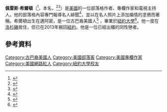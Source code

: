 {{distinguish|芭黎絲·希爾頓}}
{{Infobox person
|name=佩雷斯·希爾頓<br>{{lang|en|Perez Hilton}}
|image=Perez Hilton Paparazzo Photography.jpg
|image_size= 220px
|caption=希爾頓在[[巴諾書店|巴諾書店]]的一場簽書會，2011年9月
|birth_name={{lang|en|Mario Armando Lavandeira Jr.}}
|birth_date= {{birth date and age|1978|3|23}}
|birth_place={{USA}}[[佛羅里達州|佛羅里達州]][[邁阿密|邁阿密]]
|occupation=[[部落格作者|部落格作者]]、電視名人、作家、專欄作家
|children=3
|years_active=2001年至今
|website={{URL|http://perezhilton.com}}
}}
'''佩雷斯·希爾頓'''（{{lang-en|'''Perez Hilton'''}}<ref>{{cite news| url=http://www.nytimes.com/2007/07/29/fashion/29perez.html| title=Love Him or (He Prefers) Hate Him| first=Mireya| last=Navarro| date=July 29, 2007| work=[[The_New_York_Times|The New York Times]]| accessdate=December 22, 2015| archive-date=2022-04-21| archive-url=https://web.archive.org/web/20220421212050/https://www.nytimes.com/2007/07/29/fashion/29perez.html}}</ref>，本名{{lang|en|'''Mario Armando Lavandeira Jr.'''}}，{{bd|1978年|3月23日}}<ref>{{cite web | url = http://perezhilton.com/2012-03-26-perezs-mad-hatter-34th-birthday-bash | title = Perez's Mad Hatter 34th Birthday Bash! | date = March 26, 2012 | publisher = PerezHilton.com | accessdate = December 15, 2013 | archive-date = 2013-12-13 | archive-url = https://web.archive.org/web/20131213164413/http://perezhilton.com/2012-03-26-perezs-mad-hatter-34th-birthday-bash }}</ref><ref>{{cite web|url=http://www.thehollywoodgossip.com/stars/perez-hilton.html|title=Perez Hilton|work=The Hollywood Gossip|accessdate=March 4, 2015|archive-date=2012-11-14|archive-url=https://web.archive.org/web/20121114112236/http://www.thehollywoodgossip.com/stars/perez-hilton.html|dead-url=no}}</ref>）是[[美國|美國]]的一位部落格作者、專欄作家和電視主持人。他的部落格內容專門報導名人緋聞<ref>{{cite web|url=http://broadwayworld.com/article/PEREZ_HILTON_DOES_BROADWAY_Yes_THAT_Perez_Hilton_20081017|title=Broadway World|first=Eddie|last=Varley|publisher=BroadwayWorld.com|accessdate=August 23, 2013|archive-date=2012-07-02|archive-url=https://www.webcitation.org/68qmMldWk?url=http://broadwayworld.com/article/PEREZ_HILTON_DOES_BROADWAY_Yes_THAT_Perez_Hilton_20081017|dead-url=no}}</ref>，並以在名人照片上添加煽情的塗鴉而著稱。希爾頓出生在邁阿密，是一位古巴裔美國人<ref>{{Cite news |date=May 8, 2013 |title=Miami-Born Hollywood Blogger Goes From Nasty To Nice |publisher=[[CBS_Miami|CBS Miami]] |url=http://miami.cbslocal.com/2013/05/08/miami-born-hollywood-blogger-goes-from-nasty-to-nice/ |accessdate=June 24, 2014 |archive-date=2022-04-21 |archive-url=https://web.archive.org/web/20220421212111/https://miami.cbslocal.com/2013/05/08/miami-born-hollywood-blogger-goes-from-nasty-to-nice/ }}</ref> ，畢業於[[紐約大學|紐約大學]]<ref>{{Cite news |first=Francisco |last=Alvarado |date=March 27, 2008 |title=Perez Hilton Picks a Fight |newspaper=[[Miami_New_Times|Miami New Times]] |url=http://www.miaminewtimes.com/2008-03-27/news/perez-hilton-picks-a-fight/2/ |accessdate=June 25, 2014 |archive-date=2014-11-01 |archive-url=https://web.archive.org/web/20141101070813/http://www.miaminewtimes.com/2008-03-27/news/perez-hilton-picks-a-fight/2/ }}</ref>。他一度在[[洛杉磯|洛杉磯]]居住，但已在2013年搬回[[紐約|紐約]]。他是一位已經出櫃的同性戀者。
==參考資料==
{{reflist}}

{{DEFAULTSORT: Hilton, Perez}}
[[Category:古巴裔美國人|Category:古巴裔美國人]]
[[Category:美國部落客|Category:美國部落客]]
[[Category:美國專欄作家|Category:美國專欄作家]]
[[Category:美國網路紅人|Category:美國網路紅人]]
[[Category:紐約大學校友|Category:紐約大學校友]]